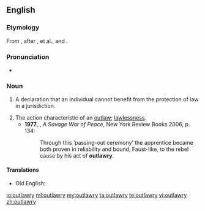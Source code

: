 ==English==
===Etymology===
From {{suffix|outlaw|ry}}, after {{etyl|xno|en}} {{term|utlagarie}}, {{term|utlarie}} et al., and {{etyl|LL.|en}} {{term|utlagaria}}.

===Pronunciation===
*{{a|UK}} {{IPA|/ˈaʊtlɔːɹi/}}

===Noun===
{{en-noun|outlawries}}

# {{context|legal|historical|lang=en}} A declaration that an individual cannot benefit from the protection of law in a jurisdiction. {{defdate|from 14th c.}}
# The action characteristic of an [[outlaw]]; [[lawlessness]]. {{defdate|from 19th c.}}
#*'''1977''', {{w|Alistair Horne}}, ''A Savage War of Peace'', New York Review Books 2006, p. 134:
#*:Through this ‘passing-out ceremony’ the apprentice became both proven in reliability and bound, Faust-like, to the rebel cause by his act of '''outlawry'''.

====Translations====
{{trans-top|declaration removing someone from protection of law}}
{{trans-mid}}
* Old English: {{t-|ang|utlagu|f|alt=ūtlagu}}
{{trans-bottom}}

[[io:outlawry]]
[[ml:outlawry]]
[[my:outlawry]]
[[ta:outlawry]]
[[te:outlawry]]
[[vi:outlawry]]
[[zh:outlawry]]